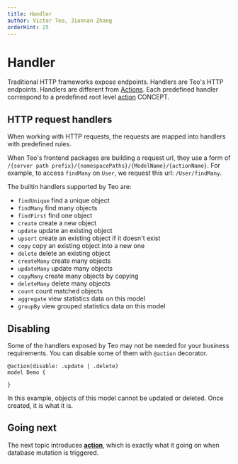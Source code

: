 ```yaml
---
title: Handler
author: Victor Teo, Jiannan Zhang
orderHint: 25
---
```



# Handler

Traditional HTTP frameworks expose endpoints. Handlers are Teo's HTTP endpoints.
Handlers are different from [Actions](/docs/concepts/components/teo-schema/action).
Each predefined handler correspond to a predefined root level [action](/docs/concepts/components/teo-schema/action) <span className="concept">CONCEPT</span>.

## HTTP request handlers

When working with HTTP requests, the requests are mapped into handlers
with predefined rules.

When Teo's frontend packages are building a request url, they use a form of
`/{server path prefix}/{namespacePaths}/{ModelName}/{actionName}`. For example, to access
`findMany` on `User`, we request this url: `/User/findMany`.

The builtin handlers supported by Teo are:

* `findUnique` find a unique object
* `findMany` find many objects
* `findFirst` find one object
* `create` create a new object
* `update` update an existing object
* `upsert` create an existing object if it doesn't exist
* `copy` copy an existing object into a new one
* `delete` delete an existing object
* `createMany` create many objects
* `updateMany` update many objects
* `copyMany` create many objects by copying
* `deleteMany` delete many objects
* `count` count matched objects
* `aggregate` view statistics data on this model
* `groupBy` view grouped statistics data on this model

## Disabling

Some of the handlers exposed by Teo may not be needed for your business
requirements. You can disable some of them with `@action` decorator.

```teo showLineNumbers
@action(disable: .update | .delete)
model Demo {

}
```

In this example, objects of this model cannot be updated or deleted. Once
created, it is what it is.

## Going next

The next topic introduces
[**action**](/concepts/components/teo-schema/action),
which is exactly what it going on when database mutation is triggered.

<PrevNext />
